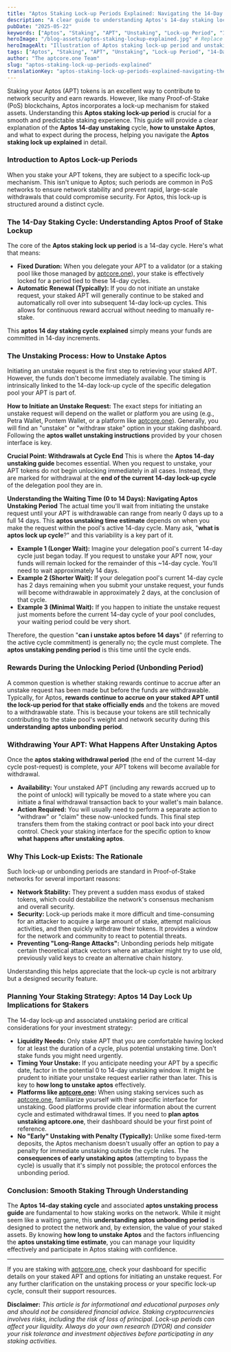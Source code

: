 ```yaml
---
title: "Aptos Staking Lock-up Periods Explained: Navigating the 14-Day Cycle & Unstaking"
description: "A clear guide to understanding Aptos's 14-day staking lock-up period, the unstaking process, and how to plan your APT withdrawals effectively."
pubDate: "2025-05-22"
keywords: ["Aptos", "Staking", "APT", "Unstaking", "Lock-up Period", "14-Day Cycle", "Crypto Rewards", "aptcore.one", "Withdrawal", "Unbonding Period"]
heroImage: "/blog-assets/aptos-staking-lockup-explained.jpg" # Replace with your actual image path
heroImageAlt: "Illustration of Aptos staking lock-up period and unstaking cycle"
tags: ["Aptos", "Staking", "APT", "Unstaking", "Lock-up Period", "14-Day Cycle", "Crypto Rewards", "aptcore.one", "Withdrawal", "Unbonding Period"]
author: "The aptcore.one Team"
slug: "aptos-staking-lock-up-periods-explained"
translationKey: "aptos-staking-lock-up-periods-explained-navigating-the-14-day-cycle-unstaking"
---
```


Staking your Aptos (APT) tokens is an excellent way to contribute to network security and earn rewards. However, like many Proof-of-Stake (PoS) blockchains, Aptos incorporates a lock-up mechanism for staked assets. Understanding this **Aptos staking lock-up period** is crucial for a smooth and predictable staking experience. This guide will provide a clear explanation of the **Aptos 14-day unstaking** cycle, **how to unstake Aptos**, and what to expect during the process, helping you navigate the **Aptos staking lock up explained** in detail.

### Introduction to Aptos Lock-up Periods

When you stake your APT tokens, they are subject to a specific lock-up mechanism. This isn't unique to Aptos; such periods are common in PoS networks to ensure network stability and prevent rapid, large-scale withdrawals that could compromise security. For Aptos, this lock-up is structured around a distinct cycle.

### The 14-Day Staking Cycle: Understanding Aptos Proof of Stake Lockup

The core of the **Aptos staking lock up period** is a 14-day cycle. Here's what that means:

* **Fixed Duration:** When you delegate your APT to a validator (or a staking pool like those managed by [aptcore.one](https://aptcore.one)), your stake is effectively locked for a period tied to these 14-day cycles.
* **Automatic Renewal (Typically):** If you do not initiate an unstake request, your staked APT will generally continue to be staked and automatically roll over into subsequent 14-day lock-up cycles. This allows for continuous reward accrual without needing to manually re-stake.

This **aptos 14 day staking cycle explained** simply means your funds are committed in 14-day increments.

### The Unstaking Process: How to Unstake Aptos

Initiating an unstake request is the first step to retrieving your staked APT. However, the funds don't become immediately available. The timing is intrinsically linked to the 14-day lock-up cycle of the specific delegation pool your APT is part of.

**How to Initiate an Unstake Request:**
The exact steps for initiating an unstake request will depend on the wallet or platform you are using (e.g., Petra Wallet, Pontem Wallet, or a platform like [aptcore.one](https://aptcore.one)). Generally, you will find an "unstake" or "withdraw stake" option in your staking dashboard. Following the **aptos wallet unstaking instructions** provided by your chosen interface is key.

**Crucial Point: Withdrawals at Cycle End**
This is where the **Aptos 14-day unstaking guide** becomes essential. When you request to unstake, your APT tokens do not begin unlocking immediately in all cases. Instead, they are marked for withdrawal at the **end of the current 14-day lock-up cycle** of the delegation pool they are in.

**Understanding the Waiting Time (0 to 14 Days): Navigating Aptos Unstaking Period**
The actual time you'll wait from initiating the unstake request until your APT is withdrawable can range from nearly 0 days up to a full 14 days. This **aptos unstaking time estimate** depends on when you make the request within the pool's active 14-day cycle. Many ask, "**what is aptos lock up cycle**?" and this variability is a key part of it.

* **Example 1 (Longer Wait):** Imagine your delegation pool's current 14-day cycle just began today. If you request to unstake your APT now, your funds will remain locked for the remainder of this ~14-day cycle. You'll need to wait approximately 14 days.
* **Example 2 (Shorter Wait):** If your delegation pool's current 14-day cycle has 2 days remaining when you submit your unstake request, your funds will become withdrawable in approximately 2 days, at the conclusion of that cycle.
* **Example 3 (Minimal Wait):** If you happen to initiate the unstake request just moments before the current 14-day cycle of your pool concludes, your waiting period could be very short.

Therefore, the question "**can i unstake aptos before 14 days**" (if referring to the active cycle commitment) is generally no; the cycle must complete. The **aptos unstaking pending period** is this time until the cycle ends.

### Rewards During the Unlocking Period (Unbonding Period)

A common question is whether staking rewards continue to accrue after an unstake request has been made but before the funds are withdrawable. Typically, for Aptos, **rewards continue to accrue on your staked APT until the lock-up period for that stake officially ends** and the tokens are moved to a withdrawable state. This is because your tokens are still technically contributing to the stake pool's weight and network security during this **understanding aptos unbonding period**.

### Withdrawing Your APT: What Happens After Unstaking Aptos

Once the **aptos staking withdrawal period** (the end of the current 14-day cycle post-request) is complete, your APT tokens will become available for withdrawal.

* **Availability:** Your unstaked APT (including any rewards accrued up to the point of unlock) will typically be moved to a state where you can initiate a final withdrawal transaction back to your wallet's main balance.
* **Action Required:** You will usually need to perform a separate action to "withdraw" or "claim" these now-unlocked funds. This final step transfers them from the staking contract or pool back into your direct control. Check your staking interface for the specific option to know **what happens after unstaking aptos**.

### Why This Lock-up Exists: The Rationale

Such lock-up or unbonding periods are standard in Proof-of-Stake networks for several important reasons:

* **Network Stability:** They prevent a sudden mass exodus of staked tokens, which could destabilize the network's consensus mechanism and overall security.
* **Security:** Lock-up periods make it more difficult and time-consuming for an attacker to acquire a large amount of stake, attempt malicious activities, and then quickly withdraw their tokens. It provides a window for the network and community to react to potential threats.
* **Preventing "Long-Range Attacks":** Unbonding periods help mitigate certain theoretical attack vectors where an attacker might try to use old, previously valid keys to create an alternative chain history.

Understanding this helps appreciate that the lock-up cycle is not arbitrary but a designed security feature.

### Planning Your Staking Strategy: Aptos 14 Day Lock Up Implications for Stakers

The 14-day lock-up and associated unstaking period are critical considerations for your investment strategy:

* **Liquidity Needs:** Only stake APT that you are comfortable having locked for at least the duration of a cycle, plus potential unstaking time. Don't stake funds you might need urgently.
* **Timing Your Unstake:** If you anticipate needing your APT by a specific date, factor in the potential 0 to 14-day unstaking window. It might be prudent to initiate your unstake request earlier rather than later. This is key to **how long to unstake aptos** effectively.
* **Platforms like [aptcore.one](https://aptcore.one):** When using staking services such as [aptcore.one](https://aptcore.one), familiarize yourself with their specific interface for unstaking. Good platforms provide clear information about the current cycle and estimated withdrawal times. If you need to **plan aptos unstaking aptcore.one**, their dashboard should be your first point of reference.
* **No "Early" Unstaking with Penalty (Typically):** Unlike some fixed-term deposits, the Aptos mechanism doesn't usually offer an option to pay a penalty for immediate unstaking outside the cycle rules. The **consequences of early unstaking aptos** (attempting to bypass the cycle) is usually that it's simply not possible; the protocol enforces the unbonding period.

### Conclusion: Smooth Staking Through Understanding

The **Aptos 14-day staking cycle** and associated **aptos unstaking process guide** are fundamental to how staking works on the network. While it might seem like a waiting game, this **understanding aptos unbonding period** is designed to protect the network and, by extension, the value of your staked assets. By knowing **how long to unstake Aptos** and the factors influencing the **aptos unstaking time estimate**, you can manage your liquidity effectively and participate in Aptos staking with confidence.

---

If you are staking with [aptcore.one](https://aptcore.one), check your dashboard for specific details on your staked APT and options for initiating an unstake request. For any further clarification on the unstaking process or your specific lock-up cycle, consult their support resources.

**Disclaimer:** *This article is for informational and educational purposes only and should not be considered financial advice. Staking cryptocurrencies involves risks, including the risk of loss of principal. Lock-up periods can affect your liquidity. Always do your own research (DYOR) and consider your risk tolerance and investment objectives before participating in any staking activities.*